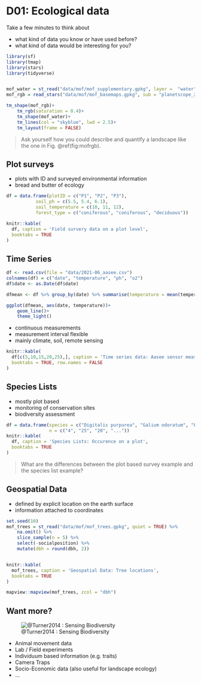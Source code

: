 # D01: Ecological data 

Take a few minutes to think about

* what kind of data you know or have used before?
* what kind of data would be interesting for you?


```r
library(sf)
library(tmap)
library(stars)
library(tidyverse)


mof_water = st_read("data/mof/mof_supplementary.gpkg", layer =  "water", quiet = TRUE)
mof_rgb = read_stars("data/mof/mof_basemaps.gpkg", sub = "planetscope_20190513", quiet = TRUE)

tm_shape(mof_rgb)+
    tm_rgb(saturation = 0.4)+
    tm_shape(mof_water)+
    tm_lines(col = "skyblue", lwd = 2.5)+
    tm_layout(frame = FALSE)
```


> Ask yourself how you could describe and quantify a landscape like the one in Fig. \@ref(fig:mofrgb).


## Plot surveys

* plots with ID and surveyed environmental information
* bread and butter of ecology

```r
df = data.frame(plotID = c("P1", "P2", "P3"),
           soil_ph = c(5.5, 5.4, 6.1),
           soil_temperature = c(10, 11, 12),
           forest_type = c("coniferous", "coniferous", "deciduous"))

knitr::kable(
  df, caption = 'Field survery data on a plot level',
  booktabs = TRUE
)
```


## Time Series

```r
df <- read.csv(file = "data/2021-06_aasee.csv")
colnames(df) = c("date", "temperature", "ph", "o2")
df$date <- as.Date(df$date)

dfmean <- df %>% group_by(date) %>% summarise(temperature = mean(temperature))

ggplot(dfmean, aes(date, temperature))+
    geom_line()+
    theme_light()
```


* continuous measurements
* measurement interval flexible
* mainly climate, soil, remote sensing


```r
knitr::kable(
  df[c(5,10,15,20,25),], caption = 'Time series data: Aasee sensor measurements',
  booktabs = TRUE, row.names = FALSE
)
```


## Species Lists

* mostly plot based
* monitoring of conservation sites
* biodiversity assessment


```r
df = data.frame(species = c("Digitalis purpurea", "Galium odoratum", "Fagus Sylvatica","..."),
                n = c("4", "25", "20", "..."))
knitr::kable(
  df, caption = 'Species Lists: Occurence on a plot',
  booktabs = TRUE
)
```


> What are the differences between the plot based survey example and the species list example?


## Geospatial Data

* defined by explicit location on the earth surface
* information attached to coordinates

```r
set.seed(10)
mof_trees = st_read("data/mof/mof_trees.gpkg", quiet = TRUE) %>% 
    na.omit() %>%
    slice_sample(n = 5) %>% 
    select(-socialposition) %>% 
    mutate(dbh = round(dbh, 2))


knitr::kable(
  mof_trees, caption = 'Geospatial Data: Tree locations',
  booktabs = TRUE
)

mapview::mapview(mof_trees, zcol = "dbh")
```



## Want more?


![@Turner2014 : Sensing Biodiversity](https://www.science.org/cms/10.1126/science.1256014/asset/1e767e07-e785-4851-9ea0-6604203398a1/assets/graphic/346_301_f1.jpeg)


* Animal movement data
* Lab / Field experiments
* Individuum based information (e.g. traits)
* Camera Traps
* Socio-Economic data (also useful for landscape ecology)
* ...


